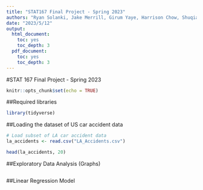 ```yaml
---
title: "STAT167 Final Project - Spring 2023"
authors: "Ryan Solanki, Jake Merrill, Girum Yaye, Harrison Chow, Shuqiao Yu"
date: "2023/5/12"
output:
  html_document:
    toc: yes
    toc_depth: 3
  pdf_document:
    toc: yes
    toc_depth: 3
---
```


#STAT 167 Final Project - Spring 2023

```r
knitr::opts_chunk$set(echo = TRUE)
```

##Required libraries
```r
library(tidyverse)
```

##Loading the dataset of US car accident data
```r
# Load subset of LA car accident data
la_accidents <- read.csv("LA_Accidents.csv")

head(la_accidents, 20)
```

##Exploratory Data Analysis (Graphs)
```r

```


##Linear Regression Model
```r

```

